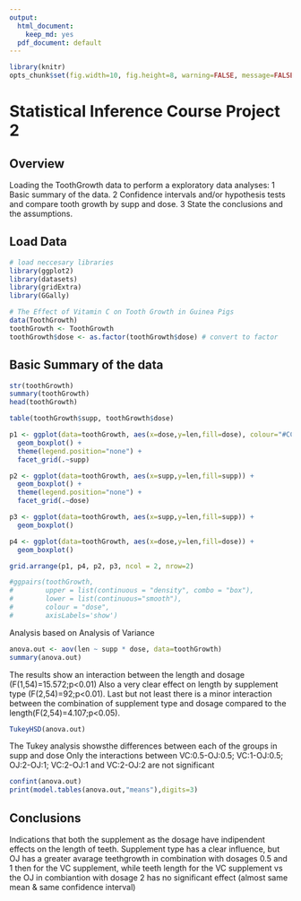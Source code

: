 ```yaml
---
output:
  html_document:
    keep_md: yes
  pdf_document: default
---
```


```r
library(knitr)
opts_chunk$set(fig.width=10, fig.height=8, warning=FALSE, message=FALSE)
```

# Statistical Inference Course Project 2

## Overview
Loading the ToothGrowth data to perform a exploratory data analyses:
1 Basic summary of the data.
2 Confidence intervals and/or hypothesis tests and compare tooth growth by supp and dose. 
3 State the conclusions and the assumptions. 


## Load Data

```r
# load neccesary libraries
library(ggplot2)
library(datasets)
library(gridExtra)
library(GGally)

# The Effect of Vitamin C on Tooth Growth in Guinea Pigs
data(ToothGrowth)
toothGrowth <- ToothGrowth 
toothGrowth$dose <- as.factor(toothGrowth$dose) # convert to factor
```


## Basic Summary of the data
```r
str(toothGrowth)
summary(toothGrowth)
head(toothGrowth)

table(toothGrowth$supp, toothGrowth$dose)
```
```r
p1 <- ggplot(data=toothGrowth, aes(x=dose,y=len,fill=dose), colour="#CC0000") +
  geom_boxplot() + 
  theme(legend.position="none") + 
  facet_grid(.~supp) 

p2 <- ggplot(data=toothGrowth, aes(x=supp,y=len,fill=supp)) +
  geom_boxplot() + 
  theme(legend.position="none") + 
  facet_grid(.~dose) 

p3 <- ggplot(data=toothGrowth, aes(x=supp,y=len,fill=supp)) +
  geom_boxplot()

p4 <- ggplot(data=toothGrowth, aes(x=dose,y=len,fill=dose)) +
  geom_boxplot()

grid.arrange(p1, p4, p2, p3, ncol = 2, nrow=2)

#ggpairs(toothGrowth, 
#        upper = list(continuous = "density", combo = "box"),
#        lower = list(continuous="smooth"),        
#        colour = "dose",
#        axisLabels='show')
```

Analysis based on Analysis of Variance
```r
anova.out <- aov(len ~ supp * dose, data=toothGrowth)
summary(anova.out)
```

The results show an interaction between the length and dosage (F(1,54)=15.572;p<0.01)
Also a very clear effect on length by supplement type (F(2,54)=92;p<0.01). 
Last but not least there is a minor interaction between the combination of supplement type  and dosage compared to the length(F(2,54)=4.107;p<0.05).

```r
TukeyHSD(anova.out)
```

The Tukey  analysis showsthe differences between each of the groups in supp and dose
Only the interactions between VC:0.5-OJ:0.5; VC:1-OJ:0.5; OJ:2-OJ:1; VC:2-OJ:1 and VC:2-OJ:2  are not significant
```r
confint(anova.out)
print(model.tables(anova.out,"means"),digits=3)
```

## Conclusions

Indications that both the supplement as the dosage have indipendent effects on the length of teeth.
Supplement type has a clear influence, but OJ has a greater avarage teethgrowth in combination with dosages 0.5 and 1 then for the VC supplement, while teeth length for the VC supplement vs the OJ in combiantion with dosage 2 has no significant effect (almost same mean & same confidence interval)